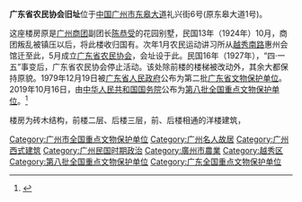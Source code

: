 {{文物保护单位
| 级别 = 全国
| 图片 = 
| 名称 = 广东省农民协会旧址
| 编号 = 8-0675-5-159
| 分类 = 近現代重要史跡及代表性建築
| 所在 = {{CHN}}[[广东省|广东省]][[广州市|广州市]]<br />[[越秀区|越秀区]][[东皋大道|东皋大道]]礼兴街6号
| 时代 = 1925年
| 登录 = 2019年10月16日
|Cat=广州市全国重点文物保护单位
}}
'''广东省农民协会旧址'''位于[[中华人民共和国|中国]][[广州市|广州市]][[东皋大道|东皋大道]]礼兴街6号(原东皋大道1号)。

这座楼房原是[[广州商团|广州商团]]副团长[[陈恭受|陈恭受]]的花园别墅，民国13年（1924年）10月，商团叛乱被镇压以后，将此楼收归国有。次年1月农民运动讲习所从[[越秀路_(广州)|越秀南路]]惠州会馆迁至此，5月成立[[广东省农民协会|广东省农民协会]]，会址设于此。民国16年（1927年），“四·一五”事变后，广东省农民协会停止活动。该处除前楼的楼梯被改动外，其余大都保持原貌。1979年12月19日被[[广东省人民政府|广东省人民政府]]公布为第二批[[广东省文物保护单位|广东省文物保护单位]]。2019年10月16日，由[[中华人民共和国国务院|中华人民共和国国务院]]公布为[[第八批全国重点文物保护单位|第八批全国重点文物保护单位]]。<ref>{{cite web | title=国务院关于核定并公布第八批全国重点文物保护单位的通知 | website=[[中华人民共和国中央人民政府|中华人民共和国中央人民政府]] | date=2019-10-16 | url=http://www.gov.cn/zhengce/content/2019-10/16/content_5440577.htm | access-date=2019-10-16 | archive-date=2019-10-16 | archive-url=https://web.archive.org/web/20191016134146/http://www.gov.cn/zhengce/content/2019-10/16/content_5440577.htm | dead-url=no }}</ref>

楼房为砖木结构，前楼二层、后楼三层，前、后楼相通的洋楼建筑，

{{广东全国重点文物保护单位}}
[[Category:广州市全国重点文物保护单位|Category:广州市全国重点文物保护单位]]
[[Category:广州名人故居|Category:广州名人故居]]
[[Category:广州西式建筑|Category:广州西式建筑]]
[[Category:广州民国时期政治|Category:广州民国时期政治]]
[[Category:廣州市農業|Category:廣州市農業]]
[[Category:越秀区|Category:越秀区]]
[[Category:第八批全国重点文物保护单位|Category:第八批全国重点文物保护单位]]
[[Category:广东全国重点文物保护单位|Category:广东全国重点文物保护单位]]